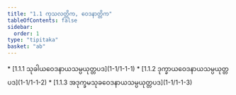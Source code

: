 ```yaml
---
title: "1.1 ကုသလတ္တိက, ဝေဒနာတ္တိက"
tableOfContents: false
sidebar:
  order: 1
type: "tipitaka"
basket: "ab"
---
```



<DynamicBreadcrumb />



<TableOfContents>
* [1.1.1 သုခါယဝေဒနာယသမ္ပယုတ္တပဒ](1-1/1-1-1)
* [1.1.2 ဒုက္ခာယဝေဒနာယသမ္ပယုတ္တပဒ](1-1/1-1-2)
* [1.1.3 အဒုက္ခမသုခဝေဒနာယသမ္ပယုတ္တပဒ](1-1/1-1-3)
</TableOfContents>